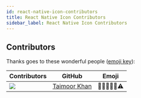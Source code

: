 ```yaml
---
id: react-native-icon-contributors
title: React Native Icon Contributors
sidebar_label: React Native Icon Contributors
---
```


## Contributors

Thanks goes to these wonderful people ([emoji key](https://allcontributors.org/docs/en/emoji-key)):

| Contributors        | GitHub           | Emoji  |
| ------------- |:-------------:|:-----:|
| <img src="https://avatars0.githubusercontent.com/u/27800340?s=150&v=4" /> | <a href="https://github.com/taimoormk">Taimoor Khan</a> | 🎨🤔🚧📆👀⚠️ |
